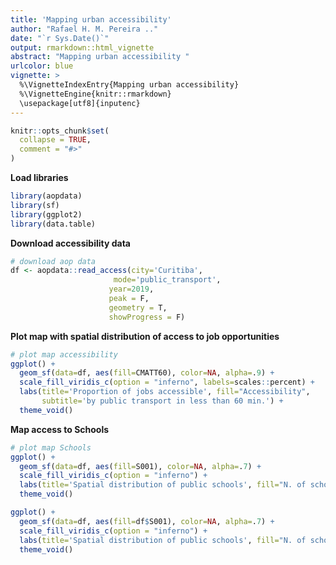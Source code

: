 ```yaml
---
title: 'Mapping urban accessibility'
author: "Rafael H. M. Pereira .."
date: "`r Sys.Date()`"
output: rmarkdown::html_vignette
abstract: "Mapping urban accessibility "
urlcolor: blue
vignette: >
  %\VignetteIndexEntry{Mapping urban accessibility} 
  %\VignetteEngine{knitr::rmarkdown} 
  \usepackage[utf8]{inputenc}
---
```


```r
knitr::opts_chunk$set(
  collapse = TRUE,
  comment = "#>"
)

```



**Load libraries**

```r
library(aopdata)
library(sf)
library(ggplot2)
library(data.table)
```

**Download accessibility data**

```r
# download aop data
df <- aopdata::read_access(city='Curitiba',
                       mode='public_transport',
                      year=2019,
                      peak = F,
                      geometry = T,
                      showProgress = F)
```

**Plot map with spatial distribution of access to job opportunities**
```r

# plot map accessibility
ggplot() +
  geom_sf(data=df, aes(fill=CMATT60), color=NA, alpha=.9) +
  scale_fill_viridis_c(option = "inferno", labels=scales::percent) +
  labs(title='Proportion of jobs accessible', fill="Accessibility",
       subtitle='by public transport in less than 60 min.') +
  theme_void()


```

**Map access to Schools**

```r

# plot map Schools
ggplot() +
  geom_sf(data=df, aes(fill=S001), color=NA, alpha=.7) +
  scale_fill_viridis_c(option = "inferno") +
  labs(title='Spatial distribution of public schools', fill="N. of schools") +
  theme_void()

ggplot() +
  geom_sf(data=df, aes(fill=df$S001), color=NA, alpha=.7) +
  scale_fill_viridis_c(option = "inferno") +
  labs(title='Spatial distribution of public schools', fill="N. of schools") +
  theme_void()
```
